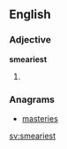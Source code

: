 ==English==

===Adjective===
'''smeariest'''

# {{superlative of|smeary}}

===Anagrams===
* [[masteries#English|masteries]]

[[sv:smeariest]]